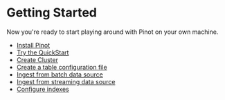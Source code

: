 # Getting Started

Now you're ready to start playing around with Pinot on your own machine. 

* [Install Pinot](../pinot/getting-started/install-pinot.md)
* [Try the QuickStart](../pinot/getting-started/quick-start.md)
* [Create Cluster](../pinot/getting-started/create-cluster.md)
* [Create a table configuration file](../pinot/getting-started/table-config-file-usage.md)
* [Ingest from batch data source](../pinot/getting-started/ingest-batch-data-source.md)
* [Ingest from streaming data source](../pinot/getting-started/ingest-streaming-data-source.md)
* [Configure indexes](../pinot/getting-started/configure-indexes.md)